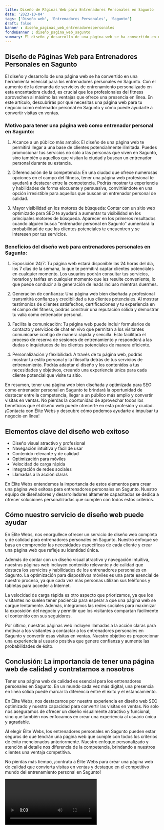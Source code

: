 ```yaml
---
title: Diseño de Páginas Web para Entrenadores Personales en Sagunto
date: '2023-10-04'
tags: ['Diseño web', 'Entrenadores Personales', 'Sagunto']
draft: false
banner : diseño_paginas_web_entrenadorespersonales
fondoBanner : diseño_pagina_web_sagunto
summary: El diseño y desarrollo de una página web se ha convertido en una herramienta esencial para los entrenadores personales en Sagunto. Con el aumento de la demanda de servicios de entrenamiento personalizado en esta encantadora ciudad, es crucial que los profesionales del fitness aprovechen al máximo las ventajas que ofrece una presencia en línea. En este artículo, descubrirás por qué necesitas una página web para tu negocio como entrenador personal en Sagunto y cómo puede ayudarte a convertir visitas en ventas.
---
```


## Diseño de Páginas Web para Entrenadores Personales en Sagunto

El diseño y desarrollo de una página web se ha convertido en una herramienta esencial para los entrenadores personales en Sagunto. Con el aumento de la demanda de servicios de entrenamiento personalizado en esta encantadora ciudad, es crucial que los profesionales del fitness aprovechen al máximo las ventajas que ofrece una presencia en línea. En este artículo, descubrirás por qué necesitas una página web para tu negocio como entrenador personal en Sagunto y cómo puede ayudarte a convertir visitas en ventas.

### Motivo para tener una página web como entrenador personal en Sagunto:

1. Alcance a un público más amplio: El diseño de una página web te permitirá llegar a una base de clientes potencialmente ilimitada. Puedes promocionar tus servicios no solo a las personas que viven en Sagunto, sino también a aquellos que visitan la ciudad y buscan un entrenador personal durante su estancia.

2. Diferenciación de la competencia: En una ciudad que ofrece numerosas opciones en el campo del fitness, tener una página web profesional te ayudará a destacar entre la competencia. Podrás mostrar tu experiencia y habilidades de forma elocuente y persuasiva, convirtiéndote en una opción irresistible para aquellos que buscan un entrenador personal de calidad.

3. Mayor visibilidad en los motores de búsqueda: Contar con un sitio web optimizado para SEO te ayudará a aumentar tu visibilidad en los principales motores de búsqueda. Aparecer en los primeros resultados cuando alguien busca "entrenador personal en Sagunto" aumentará la probabilidad de que los clientes potenciales te encuentren y se interesen por tus servicios.

### Beneficios del diseño web para entrenadores personales en Sagunto:

1. Exposición 24/7: Tu página web estará disponible las 24 horas del día, los 7 días de la semana, lo que te permitirá captar clientes potenciales en cualquier momento. Los usuarios podrán consultar tus servicios, horarios y tarifas en cualquier momento que les resulte conveniente, lo que puede conducir a la generación de leads incluso mientras duermes.

2. Generación de confianza: Una página web bien diseñada y profesional transmitirá confianza y credibilidad a tus clientes potenciales. Al mostrar testimonios de clientes satisfechos, certificaciones y tu experiencia en el campo del fitness, podrás construir una reputación sólida y demostrar tu valía como entrenador personal.

3. Facilita la comunicación: Tu página web puede incluir formularios de contacto y servicios de chat en vivo que permitan a los visitantes comunicarse contigo de manera rápida y sencilla. Esto facilitará el proceso de reserva de sesiones de entrenamiento y responderá a las dudas o inquietudes de los clientes potenciales de manera eficiente.

4. Personalización y flexibilidad: A través de tu página web, podrás mostrar tu estilo personal y la filosofía detrás de tus servicios de entrenamiento. Podrás adaptar el diseño y los contenidos a tus necesidades y objetivos, creando una experiencia única para cada cliente potencial que visite tu sitio.

En resumen, tener una página web bien diseñada y optimizada para SEO como entrenador personal en Sagunto te brindará la oportunidad de destacar entre la competencia, llegar a un público más amplio y convertir visitas en ventas. No pierdas la oportunidad de aprovechar todos los beneficios que el diseño web puede ofrecerte en esta profesión y ciudad. ¡Contacta con Élite Webs y descubre cómo podemos ayudarte a impulsar tu negocio en línea!

<GifSeo />

<Cta />

## Elementos clave del diseño web exitoso

- Diseño visual atractivo y profesional
- Navegación intuitiva y fácil de usar
- Contenido relevante y de calidad
- Optimización para móviles
- Velocidad de carga rápida
- Integración de redes sociales
- Llamadas a la acción claras

En Élite Webs entendemos la importancia de estos elementos para crear una página web exitosa para entrenadores personales en Sagunto. Nuestro equipo de diseñadores y desarrolladores altamente capacitados se dedica a ofrecer soluciones personalizadas que cumplen con todos estos criterios.

## Cómo nuestro servicio de diseño web puede ayudar

En Élite Webs, nos enorgullece ofrecer un servicio de diseño web completo y de calidad para entrenadores personales en Sagunto. Nuestro enfoque se basa en comprender las necesidades específicas de cada cliente y crear una página web que refleje su identidad única. 

Además de contar con un diseño visual atractivo y navegación intuitiva, nuestras páginas web incluyen contenido relevante y de calidad que destaca los servicios y habilidades de los entrenadores personales en Sagunto. La optimización para dispositivos móviles es una parte esencial de nuestro proceso, ya que cada vez más personas utilizan sus teléfonos y tabletas para acceder a Internet.

La velocidad de carga rápida es otro aspecto que priorizamos, ya que los visitantes no suelen tener paciencia para esperar a que una página web se cargue lentamente. Además, integramos las redes sociales para maximizar la exposición del negocio y permitir que los visitantes compartan fácilmente el contenido con sus seguidores.

Por último, nuestras páginas web incluyen llamadas a la acción claras para motivar a los visitantes a contactar a los entrenadores personales en Sagunto y convertir esas visitas en ventas. Nuestro objetivo es proporcionar una experiencia al usuario positiva que genere confianza y aumente las probabilidades de éxito.

## Conclusión: La importancia de tener una página web de calidad y contratarnos a nosotros

Tener una página web de calidad es esencial para los entrenadores personales en Sagunto. En un mundo cada vez más digital, una presencia en línea sólida puede marcar la diferencia entre el éxito y el estancamiento.

En Élite Webs, nos destacamos por nuestra experiencia en diseño web SEO optimizado y nuestra capacidad para convertir las visitas en ventas. No solo nos aseguramos de ofrecer un diseño visualmente atractivo y funcional, sino que también nos enfocamos en crear una experiencia al usuario única y agradable.

Al elegir Élite Webs, los entrenadores personales en Sagunto pueden estar seguros de que tendrán una página web que cumple con todos los criterios de éxito mencionados anteriormente. Nuestro enfoque personalizado y atención al detalle nos diferencia de la competencia, brindando a nuestros clientes una ventaja competitiva.

No pierdas más tiempo, ¡contrata a Élite Webs para crear una página web de calidad que convierta visitas en ventas y destaque en el competitivo mundo del entrenamiento personal en Sagunto!

<Video />

<CtaBot job='Entrenadores Personales' city='Sagunto'/>

<Gmaps query='Sagunto+españa+maps' />
